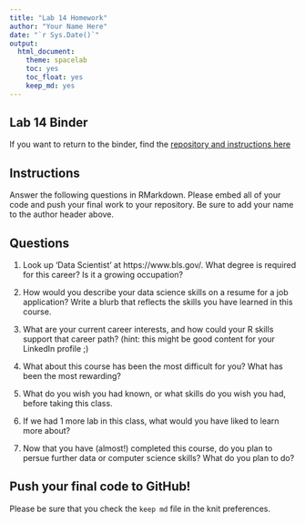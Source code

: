 ```yaml
---
title: "Lab 14 Homework"
author: "Your Name Here"
date: "`r Sys.Date()`"
output:
  html_document: 
    theme: spacelab
    toc: yes
    toc_float: yes
    keep_md: yes
---
```


## Lab 14 Binder
If you want to return to the binder, find the [repository and instructions here](https://github.com/hehouts/lab14_binder)

## Instructions
Answer the following questions in RMarkdown. Please embed all of your code and push your final work to your repository. Be sure to add your name to the author header above.



## Questions

1. Look up 'Data Scientist' at https://www.bls.gov/. What degree is required for this career? Is it a growing occupation?  


2. How would you describe your data science skills on a resume for a job application? Write a blurb that reflects the skills you have learned in this course. 


3. What are your current career interests, and how could your R skills support that career path? (hint: this might be good content for your LinkedIn profile ;)


4. What about this course has been the most difficult for you? What has been the most rewarding?


5. What do you wish you had known, or what skills do you wish you had, before taking this class.


6. If we had 1 more lab in this class, what would you have liked to learn more about?


7. Now that you have (almost!) completed this course, do you plan to persue further data or computer science skills? What do you plan to do?



## Push your final code to GitHub!
Please be sure that you check the `keep md` file in the knit preferences. 